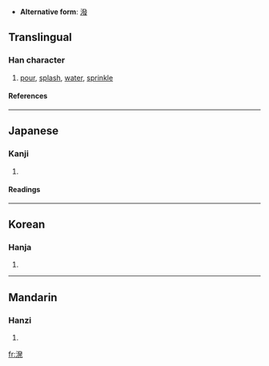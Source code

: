 * '''Alternative form''': [[潑]]

==Translingual==
===Han character===
{{Han char|rn=85|rad=水|as=09|sn=12|four=|canj=水弓人心 (ENOP)}}
# [[pour]], [[splash]], [[water]], [[sprinkle]]
====References====
{{Han ref|kx=0639.111|hdz=31691.061|uh=6E8C|ud=28300}}

----
==Japanese==
===Kanji===
{{ja-kanji|grade=|rs=水09}}
# {{defn|Japanese}} 
====Readings====
{{ja-readings|on=[[はつ]] (hatsu)|kun=[[もる]] (moru), [[とびちる]] (tobichiru), [[そそぐ]] (sosogu)}}

----
==Korean==
===Hanja===
{{ko-hanja|hangeul=발|eumhun=|rv=bal|mr=pal|y=pal}}
# {{defn|Korean}}

----
==Mandarin==
===Hanzi===
{{cmn-hanzi|pin=[[liǎn]] (lian3), [[nián]] (nian2), [[pō]] (po1)|wg=lien<sup>3</sup>, nien<sup>2</sup>, p'o<sup>1</sup>}}
# {{defn|Mandarin}}

[[fr:溌]]
